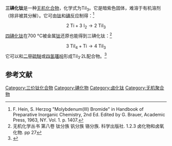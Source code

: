 {{Chembox
| ImageFile = TiI3side-onview.jpg
| ImageSize = 
| ImageAlt = 
| IUPACName = Titanium(III) iodide
| OtherNames = Titanium triiodide
|Section1={{Chembox Identifiers
| CASNo = 13783-08-9
| CASNo_Ref = {{cascite|correct|CAS}}
| PubChem = 
| SMILES = I[Ti](I)I }}
|Section2={{Chembox Properties
| Formula = TiI<sub>3</sub>
| MolarMass = 428.580
| Appearance = 黑紫色固体
| Density = 4.96 g·cm<sup>−3</sup><ref>{{cite journal|journal=Journal of Solid State Chemistry|volume=182|issue=3|language=en|date=2009-03|pages=525–531|doi=10.1016/j.jssc.2008.11.028|url=https://linkinghub.elsevier.com/retrieve/pii/S0022459608006099|title=Low- and high-temperature crystal structures of|accessdate=2021-01-12|author=Joachim Angelkort, Andreas Schönleber, Sander van Smaalen}}</ref>
| MeltingPt = 
| BoilingPt = 
| Solubility = }}
|Section3={{Chembox Hazards
| MainHazards = 
| FlashPt = 
| AutoignitionPt = }}
|Section8={{Chembox Related
| OtherAnions = [[三氟化钛|三氟化钛]]<br>[[三氯化钛|三氯化钛]]<br>[[三溴化钛|三溴化钛]]
| OtherCations = [[三碘化锆|三碘化锆]]<br>[[三碘化铪|三碘化铪]]
  }}
}}

'''三碘化钛'''是一种[[无机化合物|无机化合物]]，化学式为TiI<sub>3</sub>。它是暗紫色固体，难溶于有机溶剂（除非被其分解）。它可由[[钛|钛]]和[[碘|碘]]反应制得：<ref name="brauer">F. Hein, S. Herzog "Molybdenum(III) Bromide" in Handbook of Preparative Inorganic Chemistry, 2nd Ed. Edited by G. Brauer, Academic Press, 1963, NY. Vol. 1. p. 1407.</ref>
:<math>\mathrm{2 \ Ti + 3 \ I_2 \longrightarrow 2 \ TiI_3}</math>
[[四碘化钛|四碘化钛]]在700 °C被金属[[钛|钛]]还原也能得到三碘化钛：<ref name=Ti>无机化学丛书 第八卷 钛分族 钒分族 铬分族. 科学出版社. 1.2.3 卤化物和卤氧化物. pp 27</ref>
:<math>\mathrm{ 3 \ TiI_4 + Ti \longrightarrow 4 \ TiI_3}</math>
它可以和[[二甲硫醚|二甲硫醚]]或[[四氢噻吩|四氢噻吩]]形成TiI<sub>3</sub>·2L配合物。<ref>{{cite journal|journal=Journal of the Chemical Society A: Inorganic, Physical, Theoretical|language=en|issn=0022-4944|date=1968|pages=198|doi=10.1039/j19680000198|url=http://xlink.rsc.org/?DOI=j19680000198|title=The preparation and magnetic and spectral properties of some antiferromagnetic thioether complexes of titanium(III)|accessdate=2021-01-12|author=G. W. A. Fowles, T. E. Lester, R. A. Walton}}</ref>

==参考文献==
<references />

{{钛化合物}}
{{碘化物}}

[[Category:三价钛化合物|Category:三价钛化合物]]
[[Category:碘化物|Category:碘化物]]
[[Category:卤化钛|Category:卤化钛]]
[[Category:无机聚合物|Category:无机聚合物]]
